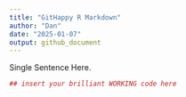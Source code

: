 ```yaml
---
title: "GitHappy R Markdown"
author: "Dan"
date: "2025-01-07"
output: github_document
---
```

Single Sentence Here. 
```r
## insert your brilliant WORKING code here

```

